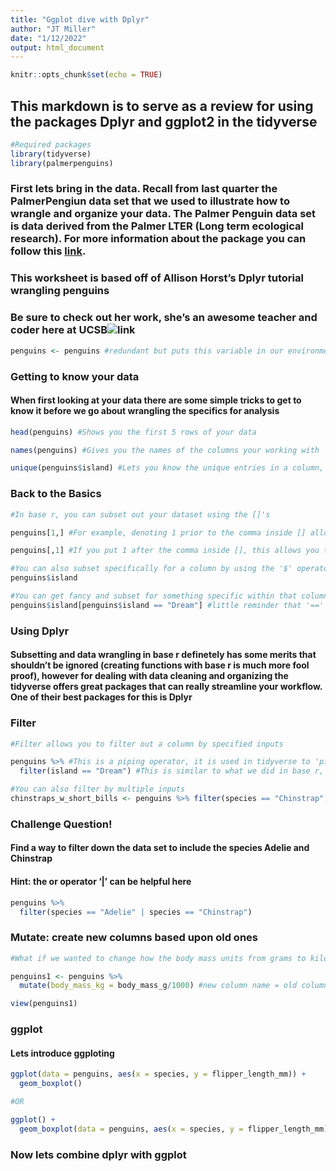 ```yaml
---
title: "Ggplot dive with Dplyr"
author: "JT Miller"
date: "1/12/2022"
output: html_document
---
```


```r
knitr::opts_chunk$set(echo = TRUE)
```

## This markdown is to serve as a review for using the packages Dplyr and ggplot2 in the tidyverse

```r
#Required packages
library(tidyverse)
library(palmerpenguins)
```
### First lets bring in the data. Recall from last quarter the PalmerPengiun data set that we used to illustrate how to wrangle and organize your data. The Palmer Penguin data set is data derived from the Palmer LTER (Long term ecological research). For more information about the package you can follow this [link](https://pal.lternet.edu/). 
### This worksheet is based off of Allison Horst's Dplyr tutorial wrangling penguins
### Be sure to check out her work, she's an awesome teacher and coder here at UCSB![link](https://allisonhorst.shinyapps.io/dplyr-learnr/)
```r
penguins <- penguins #redundant but puts this variable in our environment
```

### Getting to know your data
#### When first looking at your data there are some simple tricks to get to know it before we go about wrangling the specifics for analysis
```r
head(penguins) #Shows you the first 5 rows of your data

names(penguins) #Gives you the names of the columns your working with

unique(penguins$island) #Lets you know the unique entries in a column, useful for some characterstrings
```

### Back to the Basics
```r
#In base r, you can subset out your dataset using the []'s

penguins[1,] #For example, denoting 1 prior to the comma inside [] allows you to subset for the first row of the data set

penguins[,1] #If you put 1 after the comma inside [], this allows you to subset for the first column of the data set

#You can also subset specifically for a column by using the '$' operator
penguins$island

#You can get fancy and subset for something specific within that column as well
penguins$island[penguins$island == "Dream"] #little reminder that '==' tells r that you want an exact match. 
```
### Using Dplyr
#### Subsetting and data wrangling in base r definetely has some merits that shouldn't be ignored (creating functions with base r is much more fool proof), however for dealing with data cleaning and organizing the tidyverse offers great packages that can really streamline your workflow. One of their best packages for this is Dplyr

### Filter
```r
#Filter allows you to filter out a column by specified inputs

penguins %>% #This is a piping operator, it is used in tidyverse to 'pipe' one line to the next
  filter(island == "Dream") #This is similar to what we did in base r, but is easier to read.

#You can also filter by multiple inputs
chinstraps_w_short_bills <- penguins %>% filter(species == "Chinstrap", bill_length_mm <= 50) #the ',' here is telling the filter() that I want to filter by species AND bill length

```
### Challenge Question!
#### Find a way to filter down the data set to include the species Adelie and Chinstrap
#### Hint: the or operator '|' can be helpful here
```r
penguins %>% 
  filter(species == "Adelie" | species == "Chinstrap")
```

### Mutate: create new columns based upon old ones
```r
#What if we wanted to change how the body mass units from grams to kilograms

penguins1 <- penguins %>% 
  mutate(body_mass_kg = body_mass_g/1000) #new column name = old column

view(penguins1)

```

### ggplot
#### Lets introduce ggploting 
```r
ggplot(data = penguins, aes(x = species, y = flipper_length_mm)) +
  geom_boxplot()

#OR

ggplot() +
  geom_boxplot(data = penguins, aes(x = species, y = flipper_length_mm))
```
### Now lets combine dplyr with ggplot 
```r

```



